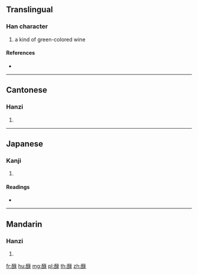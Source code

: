 {{character info/new}}
==Translingual==

===Han character===
{{Han char|rn=164|rad=酉|as=08|sn=15|four=17632|canj=MWNME,MWVNE}}

# a kind of green-colored wine

====References====
* {{Han ref|kx=1284.050|dkj=39886|dj=1783.200|hdz=63588.050|uh=9181|ud=37249|bh=E85E|bd=59486}}

----

==Cantonese==

===Hanzi===
{{yue-hanzi|jyut=|y=luk6}}

# {{defn|lang=yue|sort=酉08}}

----

==Japanese==

===Kanji===
{{ja-kanji|grade=|rs=酉08}}

# {{defn|lang=ja|sort=酉08}}

====Readings====
* {{ja-readings|on=[[りょく]] (ryoku), [[ろく]] (roku)|kun=[[うまざけ]] (umazake)|nanori=}}

----

==Mandarin==

===Hanzi===
{{cmn-hanzi|pin=[[lù]] ([[lu4]])|wg=lu<sup>4</sup>}}

# {{defn|lang=cmn|sort=酉08}}

[[fr:醁]]
[[hu:醁]]
[[mg:醁]]
[[pl:醁]]
[[th:醁]]
[[zh:醁]]